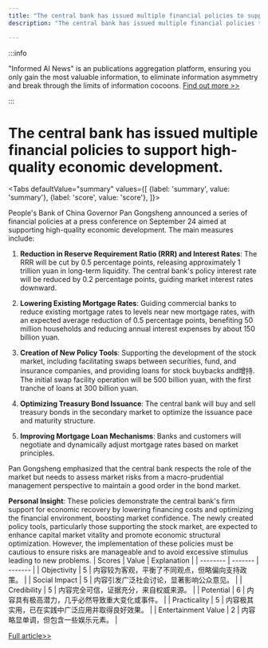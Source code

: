 ```yaml
---
title: "The central bank has issued multiple financial policies to support high-quality economic development."
description: "The central bank has issued multiple financial policies to support high-quality economic development."

---
```



:::info

"Informed AI News" is an publications aggregation platform, ensuring you only gain the most valuable information, to eliminate information asymmetry and break through the limits of information cocoons.  [Find out more >>](/)

:::

# The central bank has issued multiple financial policies to support high-quality economic development.


<Tabs
	defaultValue="summary"
	values={[
	{label: 'summary', value: 'summary'},
	{label: 'score', value: 'score'},
]}>
<TabItem value="summary">


People's Bank of China Governor Pan Gongsheng announced a series of financial policies at a press conference on September 24 aimed at supporting high-quality economic development. The main measures include:

1. **Reduction in Reserve Requirement Ratio (RRR) and Interest Rates**: The RRR will be cut by 0.5 percentage points, releasing approximately 1 trillion yuan in long-term liquidity. The central bank's policy interest rate will be reduced by 0.2 percentage points, guiding market interest rates downward.

2. **Lowering Existing Mortgage Rates**: Guiding commercial banks to reduce existing mortgage rates to levels near new mortgage rates, with an expected average reduction of 0.5 percentage points, benefiting 50 million households and reducing annual interest expenses by about 150 billion yuan.

3. **Creation of New Policy Tools**: Supporting the development of the stock market, including facilitating swaps between securities, fund, and insurance companies, and providing loans for stock buybacks and增持. The initial swap facility operation will be 500 billion yuan, with the first tranche of loans at 300 billion yuan.

4. **Optimizing Treasury Bond Issuance**: The central bank will buy and sell treasury bonds in the secondary market to optimize the issuance pace and maturity structure.

5. **Improving Mortgage Loan Mechanisms**: Banks and customers will negotiate and dynamically adjust mortgage rates based on market principles.

Pan Gongsheng emphasized that the central bank respects the role of the market but needs to assess market risks from a macro-prudential management perspective to maintain a good order in the bond market.

**Personal Insight**:
These policies demonstrate the central bank's firm support for economic recovery by lowering financing costs and optimizing the financial environment, boosting market confidence. The newly created policy tools, particularly those supporting the stock market, are expected to enhance capital market vitality and promote economic structural optimization. However, the implementation of these policies must be cautious to ensure risks are manageable and to avoid excessive stimulus leading to new problems.
</TabItem>
<TabItem value="score">
	| Scores     | Value   | Explanation |
	| -------- | ------- | ------- |
	| Objectivity  | 5    | 内容较为客观，平衡了不同观点，但略偏向支持政策。    |
	| Social Impact | 5     | 内容引发广泛社会讨论，显著影响公众意见。    |
	| Credibility    | 5    | 内容完全可信，证据充分，来自权威来源。    |
	| Potential    | 6    | 内容具有极高潜力，几乎必然导致重大变化或事件。    |
	| Practicality    | 5    | 内容极其实用，已在实践中广泛应用并取得良好效果。    |
	| Entertainment Value    | 2    | 内容略显单调，但包含一些娱乐元素。    |
</TabItem>
</Tabs>

[Full article>>](https://wallstreetcn.com/articles/3728702)
